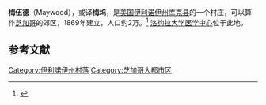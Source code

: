 {{Infobox settlement
| name = Maywood, Illinois
| official_name =
| native_name =
| native_name_lang =
| other_name =
| settlement_type = 村
| image_skyline = ImageMasonic Temple.jpg
| imagesize =
| image_alt =
| image_caption = Masonic Temple
| image_flag =
| image_seal =
| etymology =
| nickname =
| motto = "Village of Eternal Light"
| anthem =
| image_map = File:Cook County Illinois Incorporated and Unincorporated areas Maywood Highlighted.svg
| mapsize =
| map_alt =
| map_caption =
| image_map1 = Illinois in United States (US48).svg
| mapsize1 =
| map_alt1 =
| map_caption1 =
| pushpin_map =
| pushpin_label_position =
| pushpin_label =
| pushpin_map_alt =
| pushpin_mapsize =
| pushpin_relief =
| pushpin_map_caption =
| coordinates = {{coord|41|52|52|N|87|50|36|W|display=inline,title}}
| coor_pinpoint =
| coordinates_footnotes =
| grid_name =
| grid_position =
| subdivision_type = 国家
| subdivision_name =美国
| subdivision_type1 = 州
| subdivision_name1 = 伊利诺伊州
| subdivision_type2 = 县
| subdivision_name2 = [[库克县_(伊利诺伊州)|库克县]]
| subdivision_type3 = 镇区
| subdivision_name3 = [[普羅維索鎮區_(伊利諾伊州庫克縣)|普羅維索鎮區]]
| subdivision_type4 =
| subdivision_name4 =
| established_title =
| established_date =
| established_title1 =
| established_date1 =
| established_title2 =
| established_date2 =
| established_title3 =
| established_date3 =
| established_title4 =
| established_date4 =
| established_title5 =
| established_date5 =
| established_title6 =
| established_date6 =
| established_title7 =
| established_date7 =
| extinct_title =
| extinct_date =
| founder =
| named_for =
| seat_type =
| seat =
| seat1_type =
| seat1 =
| government_footnotes =
| government_type =
| governing_body =
| leader_party =
| leader_title =
| leader_name =
| leader_title1 =
| leader_name1 =
| total_type =
| unit_pref = Imperial
| area_footnotes = <ref name="CenPopGazetteer2016">{{cite web|title=2016 U.S. Gazetteer Files|url=https://www2.census.gov/geo/docs/maps-data/data/gazetteer/2016_Gazetteer/2016_gaz_place_17.txt|publisher=United States Census Bureau|accessdate=Jun 29, 2017}}</ref>
| area_total_km2 = 7.04
| area_total_sq_mi = 2.72
| area_land_km2 = 7.04
| area_land_sq_mi = 2.72
| area_water_km2 = 0.00
| area_water_sq_mi = 0.00
| area_water_percent =
| area_metro_footnotes =
| area_metro_km2 =
| area_metro_sq_mi =
| area_rank =
| elevation_footnotes =
| elevation_m =
| elevation_ft =
| elevation_point =
| elevation_max_footnotes =
| elevation_max_m =
| elevation_max_ft =
| elevation_max_point =
| elevation_max_rank =
| elevation_min_footnotes =
| elevation_min_m =
| elevation_min_ft =
| elevation_min_point =
| elevation_min_rank =
| population_as_of = 2010
| population_footnotes =
| population_total = 24090
| pop_est_as_of = 2018
| pop_est_footnotes = 
| population_est = 23368
| population_rank =
| population_density_km2 = 3376.21
| population_density_sq_mi = 8743.47
| population_metro_footnotes =
| population_metro =
| population_density_metro_km2 =
| population_density_metro_sq_mi =
| population_density =
| population_density_rank =
| population_blank1_title =
| population_blank1 =
| population_density_blank1_km2 =
| population_density_blank1_sq_mi =
| population_blank2_title =
| population_blank2 =
| population_density_blank2_km2 =
| population_density_blank2_sq_mi =
| population_demonym =
| population_note =
| demographics_type1 =
| demographics1_footnotes =
| demographics1_title1 =
| demographics1_info1 =
| demographics_type2 =
| demographics2_footnotes =
| demographics2_title1 =
| demographics2_info1 =
| timezone1 = [[北美中部时间|CST]]
| utc_offset1 = −6
| timezone1_DST = CDT
| utc_offset1_DST = −5
| timezone2 =
| utc_offset2 =
| timezone2_DST =
| utc_offset2_DST =
| postal_code_type = 邮编
| postal_code = 60153–60155
| postal2_code_type =
| postal2_code =
| area_code_type =
| area_code = 708
| geocode =
| iso_code =
| blank_name = [[联邦信息处理标准|FIPS编码]]
| blank_info = 17-47774
| blank1_name =
| blank1_info =
| blank2_name =
| blank2_info =
| blank_name_sec2 =
| blank_info_sec2 =
| blank1_name_sec2 =
| blank1_info_sec2 =
| website = {{URL|www.maywood-il.org}}
| footnotes =
}}

'''梅伍德'''（Maywood），或译'''梅坞'''，是[[美国|美国]][[伊利诺伊州|伊利诺伊州]][[库克县_(伊利诺伊州)|库克县]]的一个村庄，可以算作[[芝加哥|芝加哥]]的郊区，1869年建立，人口约2万。<ref name="Census 2010 DP">{{cite web| url=http://factfinder.census.gov/bkmk/table/1.0/en/DEC/10_DP/DPDP1/1600000US1747774| archive-url=https://archive.today/20200212055010/http://factfinder.census.gov/bkmk/table/1.0/en/DEC/10_DP/DPDP1/1600000US1747774| archive-date=February 12, 2020| title=Profile of General Population and Housing Characteristics: 2010 Demographic Profile Data (DP-1): Maywood village, Illinois| publisher=U.S. Census Bureau, American Factfinder| accessdate=March 14, 2013}}</ref> [[洛约拉大学医学中心|洛约拉大学医学中心]]位于此地。

==参考文献==
{{reflist}}

{{DEFAULTSORT:Maywood}}
[[Category:伊利諾伊州村落|Category:伊利諾伊州村落]]
[[Category:芝加哥大都市区|Category:芝加哥大都市区]]